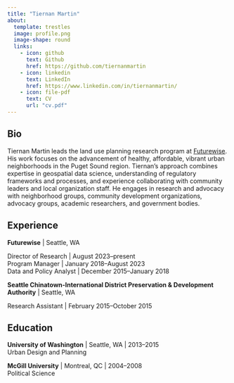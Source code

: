 ```yaml
---
title: "Tiernan Martin"
about:
  template: trestles
  image: profile.png
  image-shape: round
  links: 
    - icon: github
      text: Github
      href: https://github.com/tiernanmartin
    - icon: linkedin
      text: LinkedIn
      href: https://www.linkedin.com/in/tiernanmartin/
    - icon: file-pdf
      text: CV
      url: "cv.pdf"
---
```


::: {.column-page}

## Bio

Tiernan Martin leads the land use planning research program at [Futurewise](https://futurewise.org). His work focuses on the advancement of healthy, affordable, vibrant urban neighborhoods in the Puget Sound region. Tiernan's approach combines expertise in geospatial data science, understanding of regulatory frameworks and processes, and experience collaborating with community leaders and local organization staff. He engages in research and advocacy with neighborhood groups, community development organizations, advocacy groups, academic researchers, and government bodies.

## Experience

**Futurewise** \| Seattle, WA

::: indented-text
Director of Research \| August 2023–present<br>
Program Manager | January 2018–August 2023<br>
Data and Policy Analyst \| December 2015–January 2018
:::

**Seattle Chinatown-International District Preservation & Development Authority** \| Seattle, WA 

::: indented-text
Research Assistant \| February 2015–October 2015
:::

## Education

**University of Washington** \| Seattle, WA \| 2013–2015<br>Urban Design and Planning

**McGill University** \| Montreal, QC \| 2004–2008<br>Political Science

:::
